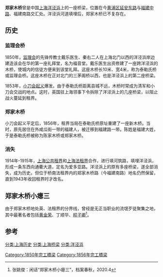 '''郑家木桥'''曾是中国[[上海|上海]][[洋泾浜|洋泾浜]]上的一座桥梁，位置在今[[黄浦区|黄浦区]][[延安东路|延安东路]]与[[福建中路_(上海)|福建中路]]、福建南路交汇处。洋泾浜河道填埋后，郑家木桥已不复存在。

==历史==
===监理会桥===
1850年，[[监理会|监理会]]的先锋传教士戴乐医生、秦右二人在上海北门以西的洋泾浜岸边建造该会在华的第一座礼拜堂，名为福音堂。戴乐医生出资修建了一座跨洋泾浜的木桥，使城内的信徒方便来到该堂礼拜。这座木桥长10米、宽4米，称为泰勒氏桥或监理会桥。这座木桥在正对北门的三茅阁桥以西，也是洋泾浜上的第二座桥梁。

1853年，[[小刀会起义|小刀会起义]]爆发。由于泰勒氏桥距离县城不远，木桥时常成为清军和小刀会交战的地点。这时，英国驻上海领事下令拆除了洋泾浜上的几座桥梁，以阻止战火蔓延到租界。

===郑家木桥===
小刀会起义平定后，1856年，租界当局在泰勒氏桥原址重建了一座新木桥。当时，原先居住在外咸瓜街一带的福建人，被迁移到福建路一带。陈姓是福建大姓，于是泰勒氏桥被称为陈家木桥或郑家木桥。

===消失===
1914年-1915年，[[上海公共租界|上海公共租界]]和[[上海法租界|上海法租界]]合作，进行填河筑路，填埋洋泾浜，形成一条东西向通衢大道，定名为爱多亚路。洋泾浜上的原有多座桥梁，遂全部消失，成为历史。但位于桥南法租界内的郑家木桥路（今福建南路）地名仍然保留，直到1943年收回租界时才改名。

==郑家木桥小瘪三==
由于郑家木桥地处英、法租界的分界线，曾经是无正当职业的流氓歹徒聚集之地，其中最著名者包括[[黄金荣|黄金荣]]、丁顺华、[[程子卿|程子卿]]<ref>张姚俊：闲话“郑家木桥小瘪三”，档案春秋，2020.4</ref>。

==参考==
[[分类:上海历史|分类:上海历史]]
[[分类:上海桥梁|分类:上海桥梁]]
[[分类:洋泾浜|分类:洋泾浜]]
[[Category:1850年完工橋梁|Category:1850年完工橋梁]]
[[Category:1856年完工橋梁|Category:1856年完工橋梁]]